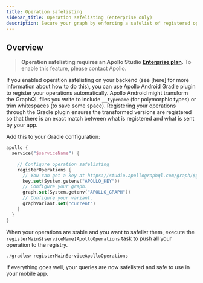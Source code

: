 ```yaml
---
title: Operation safelisting
sidebar_title: Operation safelisting (enterprise only)
description: Secure your graph by enforcing a safelist of registered operations
---
```



## Overview

> **Operation safelisting requires an Apollo Studio [Enterprise plan](https://www.apollographql.com/plans/).** To enable this feature, please contact Apollo.

If you enabled operation safelisting on your backend (see [here] for more information about how to do this), you can use Apollo Android Gradle plugin to register your operations automatically. Apollo Android might transform the GraphQL files you write to include `__typename` (for polymorphic types) or trim whitespaces (to save some space). Registering your operations through the Gradle plugin ensures the transformed versions are registered so that there is an exact match between what is registered and what is sent by your app.

Add this to your Gradle configuration:

```kotlin
apollo {
  service("$serviceName") {

    // Configure operation safelisting
    registerOperations {
      // You can get a key at https://studio.apollographql.com/graph/$graphId/settings
      key.set(System.getenv("APOLLO_KEY"))
      // Configure your graph.
      graph.set(System.getenv("APOLLO_GRAPH"))
      // Configure your variant.
      graphVariant.set("current")
    }
  }
}
```

When your operations are stable and you want to safelist them, execute the `registerMain${serviceName}ApolloOperations` task to push all your operation to the registry.

```kotlin
./gradlew registerMainServiceApolloOperations
```

If everything goes well, your queries are now safelisted and safe to use in your mobile app.